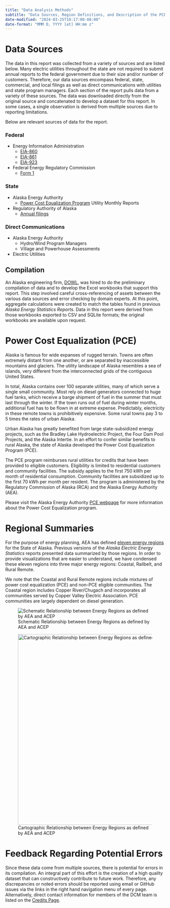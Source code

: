 ```yaml
---
title: "Data Analysis Methods"
subtitle: "Data Sources, Region Definitions, and Description of the PCE Program"
date-modified: "2024-03-25T10:17:00-08:00"
date-format: "MMM D, YYYY [at] HH:mm z"
---
```




# Data Sources
The data in this report was collected from a variety of sources and are listed below. Many electric utilities throughout the state are not required to submit annual reports to the federal government due to their size and/or number of customers. Therefore, our data sources encompass federal, state, commercial, and local filings as well as direct communications with utilities and state program managers. Each section of the report pulls data from a variety of these sources. The data was downloaded directly from the original source and concatenated to develop a dataset for this report. In some cases, a single observation is derived from multiple sources due to reporting limitations. 

Below are relevant sources of data for the report.

### Federal
- Energy Information Administration 
	- [EIA-860](https://www.eia.gov/electricity/data/eia860/)
	- [EIA-861](https://www.eia.gov/electricity/data/eia861/)
	- [EIA-923](https://www.eia.gov/electricity/data/eia923/)
- Federal Energy Regulatory Commission
	- [Form 1](https://www.ferc.gov/general-information-0/electric-industry-forms/form-1-electric-utility-annual-report)

### State
- Alaska Energy Authority
	- [Power Cost Equalization Program](https://www.akenergyauthority.org/What-We-Do/Power-Cost-Equalization) Utility Monthly Reports
- Regulatory Authority of Alaska
	- [Annual filings](https://rca.alaska.gov/RCAWeb/RCALibrary/RCAReports.aspx)

### Direct Communications
- Alaska Energy Authority
  - Hydro/Wind Program Managers
  - Village and Powerhouse Assessments
- Electric Utilities

## Compilation

An Alaska engineering firm, [DOWL](https://www.dowl.com/), was hired to do the preliminary compilation of data and to develop the Excel workbooks that support this report. This step involved careful cross-referencing of assets between the various data sources and error checking by domain experts. At this point, aggregate calculations were created to match the tables found in previous _Alaska Energy Statistics Reports_. Data in this report were derived from those workbooks exported to CSV and SQLite formats; the original workbooks are available upon request.


# Power Cost Equalization (PCE)

Alaska is famous for wide expanses of rugged terrain. Towns are often extremely distant from one another, or are separated by inaccessible mountains and glaciers. The utility landscape of Alaska resembles a sea of islands, very different from the interconnected grids of the contiguous United States. 

In total, Alaska contains over 100 separate utilities, many of which serve a single small community. Most rely on diesel generators connected to huge fuel tanks, which receive a barge shipment of fuel in the summer that must last through the winter. If the town runs out of fuel during winter months, additional fuel has to be flown in at extreme expense. Predictably, electricity in these remote towns is prohibitively expensive. Some rural towns pay 3 to 5 times the rates of urban Alaska. 

Urban Alaska has greatly benefited from large state-subsidized energy projects, such as the Bradley Lake Hydroelectric Project, the Four Dam Pool Projects, and the Alaska Intertie. In an effort to confer similar benefits to rural Alaska, the state of Alaska developed the Power Cost Equalization Program (PCE).

The PCE program reimburses rural utilities for credits that have been provided to eligible customers. Eligibility is limited to residential customers and community facilities. The subsidy applies to the first 750 kWh per month of residential consumption. Community facilities are subsidized up to the first 70 kWh per month per resident. The program is administered by the Regulatory Commission of Alaska (RCA) and the Alaska Energy Authority (AEA).  

Please visit the Alaska Energy Authority  [PCE webpage](https://www.akenergyauthority.org/What-We-Do/Power-Cost-Equalization) for more information about the Power Cost Equalization program.

 

# Regional Summaries

For the purpose of energy planning, AEA has defined [eleven energy regions](https://dcra-cdo-dcced.opendata.arcgis.com/datasets/edb3e790ea4b40579f29e925afc061c5_0/explore?showTable=true) for the State of Alaska. Previous versions of the _Alaska Electric Energy Statistics_ reports presented data summarized by those regions. In order to provide visualizations that are easier to understand, we have condensed these eleven regions into three major energy regions: Coastal, Railbelt, and Rural Remote. 

We note that the Coastal and Rural Remote regions include mixtures of power cost equalization (PCE) and non-PCE eligible communities. The Coastal region includes Copper River/Chugach and incorporates all communities served by Copper Valley Electric Association. PCE communities are largely dependent on diesel generation. 

![Schematic Relationship between Energy Regions as defined by AEA and ACEP](images/AEA_ACEP_regions.png)

![Cartographic Relationship between Energy Regions as defined by AEA and ACEP](images/AEA_ACEP_regions_map.png){width=600}


<!---
&nbsp;
[^1]: PCE assistance is applied to only the first 750 kWh per month of residential consumption, and also to community facilities consumption up to theS equivalent of 70 kWh per month for each person.
-->


# Feedback Regarding Potential Errors

Since these data come from multiple sources, there is potential for errors in its compilation. An integral part of this effort is the creation of a high quality dataset that can constructively contribute to future work. Therefore, any discrepancies or noted errors should be reported using email or GitHub issues via the links in the right hand navigation menu of every page. Alternatively, direct contact information for members of the DCM team is listed on the [Credits Page](credits.qmd).
